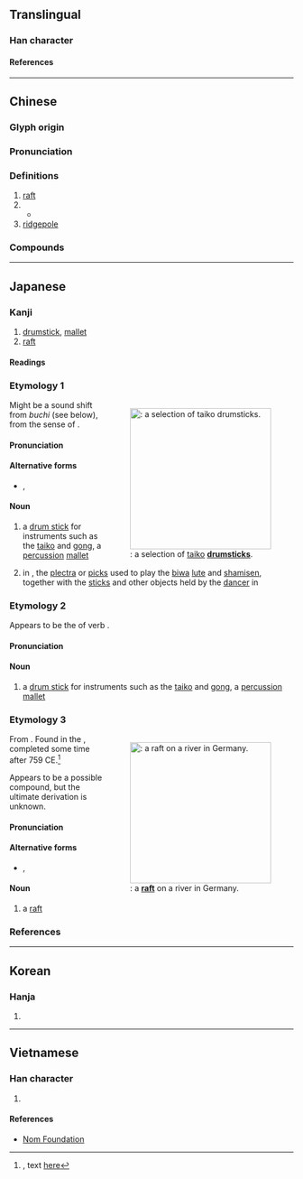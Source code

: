 {{character info/new}}
==Translingual==

===Han character===
{{Han char|rn=75|rad=木|as=07|sn=11|four=42947|canj=DBND|ids=⿰木孚}}

====References====
{{Han ref|kx=0527.060|dkj=14807|dj=0915.250|hdz=21217.080|uh=6874}}

----

==Chinese==
{{zh-forms}}

===Glyph origin===
{{Han etym}}

===Pronunciation===
{{zh-pron
|m=fú
|c=fu1
|mc=y
|oc=y
|ma=
|cat=n
}}

===Definitions===
{{zh-hanzi}}

# [[raft]]
# {{zh-alt-form|枹|[[drumstick]]}}
#* {{zh-x|故 曰，至治 之 國，君 若 桴，臣 若 鼓，技 若 車，事 若 馬。|ref=Hanfeizi}}
# [[ridgepole]]

===Compounds===
{{zh-der|桴鼓|乘桴|君桴臣鼓}}

----

==Japanese==

===Kanji===
{{ja-kanji|grade=|rs=木07}}

# [[drumstick]], [[mallet]]
# [[raft]]

====Readings====
{{ja-readings
|goon=ふ, ぶ
|kanon=ふ, ふう
|kun=ばち-, ぶち-, いかだ-
}}

===Etymology 1===
<div style="float:right;">
{{wikipedia|lang=ja}}
{{wikipedia|Bachi}}
[[File:Taikos_bachi.jpg|thumb|250px|{{m|ja|桴|tr=bachi}}: a selection of [[taiko]] '''[[drumstick]]s'''.]]
</div>
{{ja-kanjitab|ばち|yomi=k}}

Might be a sound shift from ''buchi'' (see below), from the sense of {{m|en|strike|striking}}.

====Pronunciation====
{{ja-pron|yomi=k|ばち|acc=2|acc_ref=DJR}}

====Alternative forms====
* {{ja-l|撥}}, {{ja-l|枹}}

====Noun====
{{ja-noun|ばち|バチ}}

# {{ja-def|桴|枹}} a [[drum stick]] for instruments such as the [[taiko]] and [[gong]], a [[percussion]] [[mallet]]
#: {{synonyms|ja|桴|tr1=buchi|q1=see below}}
# {{ja-def|撥|桴}} in {{m|ja|雅楽||tr=gagaku|traditional Japanese court music}}, the [[plectra]] or [[pick]]s used to play the [[biwa]] [[lute]] and [[shamisen]], together with the [[stick]]s and other objects held by the [[dancer]] in {{m|ja|舞楽||tr=bugaku|traditional Japanese court dance}}
#: {{n-g|the former is generally spelled {{m|ja|撥}}, and the latter {{m|ja|桴}}}}

===Etymology 2===
{{ja-kanjitab|yomi=k|ぶち}}

Appears to be the {{m|ja|連用形|tr=ren'yōkei||continuative or stem form}} of verb {{m|ja|打つ||tr=butsu|to strike something, to hit something}}.

====Pronunciation====
{{ja-pron|yomi=k|ぶち}}

====Noun====
{{ja-noun|ぶち}}

# {{lb|ja|sort=ふち'|archaic|possibly|_|obsolete}} a [[drum stick]] for instruments such as the [[taiko]] and [[gong]], a [[percussion]] [[mallet]]

===Etymology 3===
<div style="float:right;">
{{wikipedia|lang=ja}}
{{wikipedia|Raft}}
[[File:Isarfloss.jpg|thumb|250px|{{m|ja|桴|tr=ikada}}: a '''[[raft]]''' on a river in Germany.]]
</div>
{{ja-kanjitab|yomi=k|いかだ}}

From {{inh|ja|ojp|sort=いかだ|-}}.  Found in the ''{{w|Man'yōshū}}'', completed some time after 759 CE.<ref>{{RQ:Manyoshu|1|50}}, text [http://jti.lib.virginia.edu/japanese/manyoshu/Man1Yos.html#50 here]</ref>

Appears to be a possible compound, but the ultimate derivation is unknown.

====Pronunciation====
{{ja-pron|yomi=k|いかだ|acc=0|acc_ref=DJR,NHK,SMK5}}

====Alternative forms====
* {{ja-l|筏}} {{qualifier|more common}}, {{ja-l|栰}} {{qualifier|rare}}

====Noun====
{{ja-noun|いかだ|イカダ}}

# a [[raft]]

===References===
<references/>

----

==Korean==

===Hanja===
{{ko-hanja|부}}

# {{rfdef|ko|sort=木07}}

----

==Vietnamese==

===Han character===
{{vi-readings|rs=木07|reading=phù}}

# {{rfdef|vi|sort=木07}}

====References====
* [http://nomfoundation.org/common/nom_details.php?codepoint=6874 Nom Foundation]